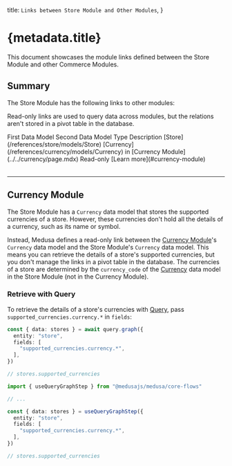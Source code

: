
  title: `Links between Store Module and Other Modules`,
}

# {metadata.title}

This document showcases the module links defined between the Store Module and other Commerce Modules.

## Summary

The Store Module has the following links to other modules:

<Note title="Tip">

Read-only links are used to query data across modules, but the relations aren't stored in a pivot table in the database.

</Note>

<Table>
  <Table.Header>
    <Table.Row>
      <Table.HeaderCell>
        First Data Model
      </Table.HeaderCell>
      <Table.HeaderCell>
        Second Data Model
      </Table.HeaderCell>
      <Table.HeaderCell>
        Type
      </Table.HeaderCell>
      <Table.HeaderCell>
        Description
      </Table.HeaderCell>
    </Table.Row>
  </Table.Header>
  <Table.Body>
    <Table.Row>
      <Table.Cell>
        [Store](/references/store/models/Store)
      </Table.Cell>
      <Table.Cell>
        [Currency](/references/currency/models/Currency) in [Currency Module](../../currency/page.mdx)
      </Table.Cell>
      <Table.Cell>
        Read-only
      </Table.Cell>
      <Table.Cell>
        [Learn more](#currency-module)
      </Table.Cell>
    </Table.Row>
  </Table.Body>
</Table>

---

## Currency Module

The Store Module has a `Currency` data model that stores the supported currencies of a store. However, these currencies don't hold all the details of a currency, such as its name or symbol.

Instead, Medusa defines a read-only link between the [Currency Module](../../currency/page.mdx)'s `Currency` data model and the Store Module's `Currency` data model. This means you can retrieve the details of a store's supported currencies, but you don't manage the links in a pivot table in the database. The currencies of a store are determined by the `currency_code` of the [Currency](/references/store/models/Currency) data model in the Store Module (not in the Currency Module).

### Retrieve with Query

To retrieve the details of a store's currencies with [Query](!docs!/learn/fundamentals/module-links/query), pass `supported_currencies.currency.*` in `fields`:

<CodeTabs group="relation-query">
  <CodeTab label="query.graph" value="method">

```ts
const { data: stores } = await query.graph({
  entity: "store",
  fields: [
    "supported_currencies.currency.*",
  ],
})

// stores.supported_currencies
```

  </CodeTab>
  <CodeTab label="useQueryGraphStep" value="step">

```ts
import { useQueryGraphStep } from "@medusajs/medusa/core-flows"

// ...

const { data: stores } = useQueryGraphStep({
  entity: "store",
  fields: [
    "supported_currencies.currency.*",
  ],
})

// stores.supported_currencies
```

  </CodeTab>
</CodeTabs>
